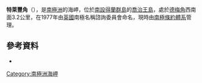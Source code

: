 {{Coord|62|14|S|58|28|W||display=title}}

'''特萊豐角'''（{{lang-en|Telefon Point}}），是[[南極洲|南極洲]]的海岬，位於[[南設得蘭群島|南設得蘭群島]]的[[喬治王島|喬治王島]]，處於[[德梅角|德梅角]]西南面3.2公里，在1977年由[[英國|英國]]南極名稱諮詢委員會命名，現時由[[南極條約體系|南極條約體系]]管理。

==參考資料==
*{{usgs-gazetteer}}

{{Antarctica-geo-stub}}
[[Category:南極洲海岬|Category:南極洲海岬]]